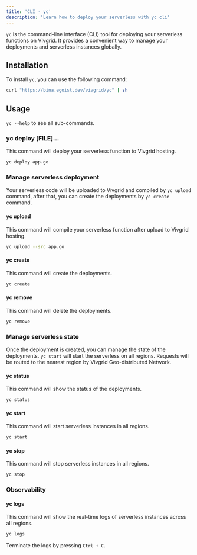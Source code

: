 ```yaml
---
title: 'CLI - yc'
description: 'Learn how to deploy your serverless with yc cli'
---
```


`yc` is the command-line interface (CLI) tool for deploying your serverless functions on Vivgrid. 
It provides a convenient way to manage your deployments and serverless instances globally.

## Installation

To install `yc`, you can use the following command:

```bash
curl "https://bina.egoist.dev/vivgrid/yc" | sh
```

## Usage

`yc --help` to see all sub-commands.

### yc deploy [FILE]...

This command will deploy your serverless function to Vivgrid hosting.

```bash
yc deploy app.go
```

### Manage serverless deployment

Your serverless code will be uploaded to Vivgrid and compiled by `yc upload` command, after that, you can create the deployments by `yc create` command.

#### yc upload

This command will compile your serverless function after upload to Vivgrid hosting.

```bash
yc upload --src app.go
```

#### yc create

This command will create the deployments.

```bash
yc create
```

#### yc remove

This command will delete the deployments.

```bash
yc remove
```

### Manage serverless state

Once the deployment is created, you can manage the state of the deployments. `yc start` will start the serverless on all regions. Requests will be routed to the nearest region by Vivgrid Geo-distributed Network.

#### yc status

This command will show the status of the deployments.

```bash
yc status
```

#### yc start

This command will start serverless instances in all regions.

```bash
yc start
```

#### yc stop

This command will stop serverless instances in all regions.

```bash
yc stop
```

### Observability

#### yc logs

This command will show the real-time logs of serverless instances across all regions.

```bash
yc logs
```

Terminate the logs by pressing `Ctrl + C`.
